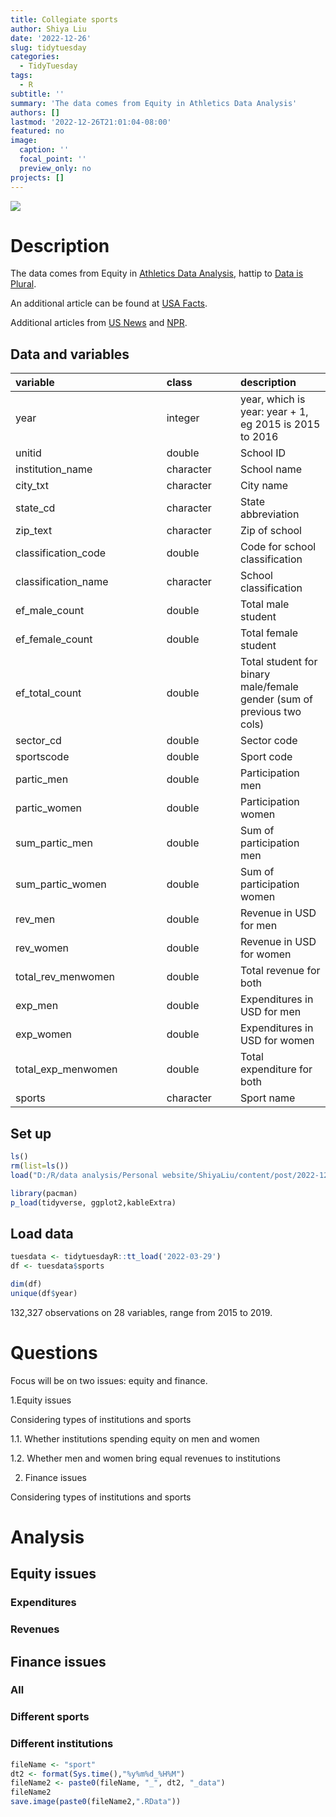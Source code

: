 ```yaml
---
title: Collegiate sports
author: Shiya Liu
date: '2022-12-26'
slug: tidytuesday
categories:
  - TidyTuesday
tags:
  - R
subtitle: ''
summary: 'The data comes from Equity in Athletics Data Analysis'
authors: []
lastmod: '2022-12-26T21:01:04-08:00'
featured: no
image:
  caption: ''
  focal_point: ''
  preview_only: no
projects: []
---
```

![](plot_logo.png)


# Description

The data comes from Equity in [Athletics Data Analysis](https://ope.ed.gov/athletics/#/datafile/list), hattip to [Data is Plural](https://www.data-is-plural.com/archive/2020-1).

An additional article can be found at [USA Facts](https://usafacts.org/articles/coronavirus-college-football-profit-sec-acc-pac-12-big-ten-millions-fall-2020/).

Additional articles from [US News](https://www.usnews.com/news/sports/articles/2021-10-26/second-ncaa-gender-equity-report-shows-spending-disparities#:~:text=The%20NCAA%20spent%20%244%2C285%20per,championships%20than%20for%20the%20women's.) and [NPR](https://www.npr.org/2021/10/27/1049530975/ncaa-spends-more-on-mens-sports-report-reveals).


## Data and variables

|variable            |class     |description |
|:-------------------|:---------|:-----------|
|year                |integer   | year, which is year: year + 1, eg 2015 is 2015 to 2016|
|unitid              |double    | School ID|
|institution_name    |character | School name|
|city_txt            |character | City name|
|state_cd            |character | State abbreviation|
|zip_text            |character | Zip of school|
|classification_code |double    | Code for school classification|
|classification_name |character | School classification|
|ef_male_count       |double    | Total male student|
|ef_female_count     |double    | Total female student|
|ef_total_count      |double    | Total student for binary male/female gender (sum of previous two cols)|
|sector_cd           |double    | Sector code|
|sportscode          |double    | Sport code|
|partic_men          |double    | Participation men|
|partic_women        |double    | Participation women|
|sum_partic_men      |double    | Sum of participation men|
|sum_partic_women    |double    | Sum of participation women|
|rev_men             |double    | Revenue in USD for men|
|rev_women           |double    | Revenue in USD for women|
|total_rev_menwomen  |double    | Total revenue for both|
|exp_men             |double    | Expenditures in USD for men|
|exp_women           |double    | Expenditures in USD for women|
|total_exp_menwomen  |double    | Total expenditure for both|
|sports              |character | Sport name|






## Set up
```r
ls()
rm(list=ls())
load("D:/R/data analysis/Personal website/ShiyaLiu/content/post/2022-12-26-tidytuesday/sport_221227_1911_data.RData")
```

```r
library(pacman)
p_load(tidyverse, ggplot2,kableExtra)
```

## Load data
```r
tuesdata <- tidytuesdayR::tt_load('2022-03-29')
df <- tuesdata$sports
```

```r
dim(df)
unique(df$year)
```
132,327 observations on 28 variables, range from 2015 to 2019.

# Questions
Focus will be on two issues: equity and finance. 

1.Equity issues

Considering types of institutions and sports

1.1. Whether institutions spending equity on men and women

1.2. Whether men and women bring equal revenues to institutions

2. Finance issues

Considering types of institutions and sports


# Analysis

## Equity issues

### Expenditures

### Revenues

## Finance issues

### All

### Different sports

### Different institutions


```r
fileName <- "sport"
dt2 <- format(Sys.time(),"%y%m%d_%H%M")
fileName2 <- paste0(fileName, "_", dt2, "_data")
fileName2
save.image(paste0(fileName2,".RData"))
```

